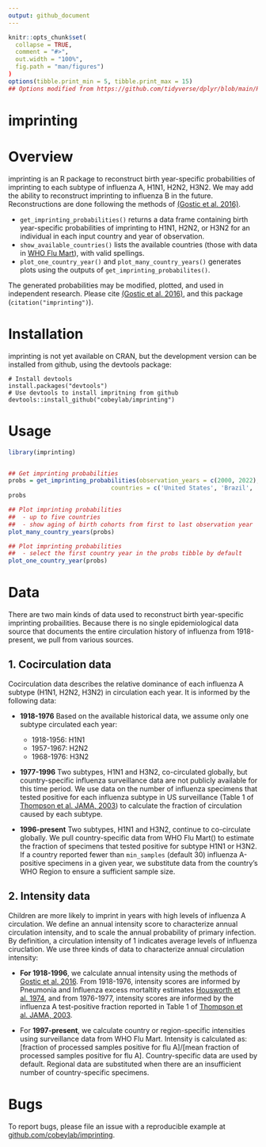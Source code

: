 ```yaml
---
output: github_document
---
```


<!-- README.md is generated from README.Rmd. Please edit that file -->

```r
knitr::opts_chunk$set(
  collapse = TRUE,
  comment = "#>",
  out.width = "100%",
  fig.path = "man/figures")
)
options(tibble.print_min = 5, tibble.print_max = 15)
## Options modified from https://github.com/tidyverse/dplyr/blob/main/README.Rmd
```

# imprinting

# Overview

imprinting is an R package to reconstruct birth year-specific probabilities of imprinting to each subtype of influenza A, H1N1, H2N2, H3N2. We may add the ability to reconstruct imprinting to influenza B in the future. Reconstructions are done following the methods of [(Gostic et al. 2016)](https://www.science.org/doi/10.1126/science.aag1322).

* `get_imprinting_probabilities()` returns a data frame containing birth year-specific probabilities of imprinting to H1N1, H2N2, or H3N2 for an individual in each input country and year of observation.
* `show_available_countries()` lists the available countries (those with data in [WHO Flu Mart](https://apps.who.int/flumart/Default?ReportNo=12)), with valid spellings.
* `plot_one_country_year()` and `plot_many_country_years()` generates plots using the outputs of `get_imprinting_probabilites()`.

The generated probabilities may be modified, plotted, and used in independent research. Please cite [(Gostic et al. 2016)](https://www.science.org/doi/10.1126/science.aag1322), and this package (`citation("imprinting")`).

# Installation

imprinting is not yet available on CRAN, but the development version can be installed from github, using the devtools package:

```
# Install devtools
install.packages("devtools")
# Use devtools to install impritning from github
devtools::install_github("cobeylab/imprinting") 
```

# Usage
```r
library(imprinting)


## Get imprinting probabilities
probs = get_imprinting_probabilities(observation_years = c(2000, 2022),
                             countries = c('United States', 'Brazil', 'Vietnam', 'Indonesia'))
probs
```

```r
## Plot imprinting probabilities 
##  - up to five countries
##  - show aging of birth cohorts from first to last observation year
plot_many_country_years(probs)
```

```r
## Plot imprinting probabilities
##  - select the first country year in the probs tibble by default
plot_one_country_year(probs)
```


# Data

There are two main kinds of data used to reconstruct birth year-specific imprinting probailities. Because there is no single epidemiological data source that documents the entire circulation history of influenza from 1918-present, we pull from various sources.

## 1. Cocirculation data

Cocirculation data describes the relative dominance of each influenza A subtype (H1N1, H2N2, H3N2) in circulation each year. It is informed by the following data:

* **1918-1976** Based on the available historical data, we assume only one subtype circulated each year:

  * 1918-1956: H1N1
  * 1957-1967: H2N2
  * 1968-1976: H3N2

* **1977-1996** Two subtypes, H1N1 and H3N2, co-circulated globally, but country-specific influenza surveillance data are not publicly available for this time period. We use data on the number of influenza specimens that tested positive for each influenza subtype in US surveillance (Table 1 of [Thompson et al. JAMA, 2003](https://jamanetwork.com/journals/jama/fullarticle/195750)) to calculate the fraction of circulation caused by each subtype. 

* **1996-present** Two subtypes, H1N1 and H3N2, continue to co-circulate globally. We pull country-specific data from WHO Flu Mart() to estimate the fraction of specimens that tested positive for subtype H1N1 or H3N2. If a country reported fewer than `min_samples` (default 30) influenza A-positive specimens in a given year, we substitute data from the country's WHO Region to ensure a sufficient sample size.

## 2. Intensity data

Children are more likely to imprint in years with high levels of influenza A circulation. We define an annual intensity score to characterize annual circulation intensity, and to scale the annual probability of primary infection. By definition, a circulation intensity of 1 indicates average levels of influenza ciruclation. We use three kinds of data to characterize annual circulation intensity:

* **For 1918-1996**, we calculate annual intensity using the methods of [Gostic et al. 2016](https://www.science.org/doi/10.1126/science.aag1322). From 1918-1976, intensity scores are informed by Pneumonia and Influenza excess mortaltity estimates [Housworth et al. 1974](https://academic.oup.com/aje/article-abstract/100/1/40/226436), and from 1976-1977, intensity scores are informed by the influenza A test-positive fraction reported in Table 1 of [Thompson et al. JAMA, 2003](https://jamanetwork.com/journals/jama/fullarticle/195750).


* For **1997-present**, we calculate country or region-specific intensities using surveillance data from WHO Flu Mart. Intensity is calculated as: [fraction of processed samples positive for flu A]/[mean fraction of processed samples positive for flu A]. Country-specific data are used by default. Regional data are substituted when there are an insufficient number of country-specific specimens.

# Bugs

To report bugs, please file an issue with a reproducible example at [github.com/cobeylab/imprinting](https://github.com/cobeylab/imprinting).
